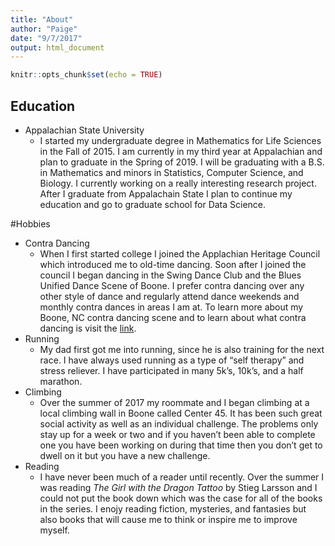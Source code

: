 ```yaml
---
title: "About"
author: "Paige"
date: "9/7/2017"
output: html_document
---
```


```r
knitr::opts_chunk$set(echo = TRUE)
```

## Education

  * Appalachian State University
    + I started my undergraduate degree in Mathematics for Life Sciences in the Fall of 2015. I am currently in my third           year at Appalachian and plan to graduate in the Spring of 2019. I will be graduating with a B.S. in Mathematics and          minors in Statistics, Computer Science, and Biology. I currently working on a really interesting research project.           After I graduate from Appalachain State I plan to continue my education and go to graduate school for Data Science. 

#Hobbies

 * Contra Dancing
    + When I first started college I joined the Applachian Heritage Council which introduced me to old-time dancing. Soon          after I   joined the council I began dancing in the Swing Dance Club and the Blues Unified Dance Scene of Boone. I           prefer contra dancing over any other style of dance and regularly attend dance weekends and monthly contra dances in         areas I am at. To learn more about my Boone, NC contra dancing scene and to learn about what contra dancing is visit         the [link](http://www.boonecountrydancers.org/).
 
 * Running
    + My dad first got me into running, since he is also training for the next race. I have always used running as a type of       "self therapy" and stress reliever. I have participated in many 5k's, 10k's, and a half marathon. 
    
 * Climbing
    + Over the summer of 2017 my roommate and I began climbing at a local climbing wall in Boone called Center 45. It has          been  such great social activity as well as an individual challenge. The problems only stay up for a week or two and         if you haven't been able to complete one you have been working on during that time then you don't get to dwell on it         but you have a new challenge.
    
 * Reading
    + I have never been much of a reader until recently. Over the summer I was reading _The Girl with the Dragon Tattoo_ by        Stieg Larsson and I could not put the book down which was the case for all of the books in the series. I enojy reading       fiction, mysteries, and fantasies but also books that will cause me to think or inspire me to improve myself.
